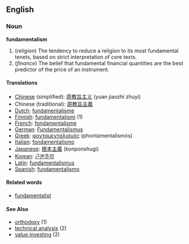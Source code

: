==English==

===Noun===
'''fundamentalism'''

# (''religion'') The tendency to reduce a religion to its most fundamental tenets, based on strict interpretation of core texts.
# (''finance'') The belief that fundamental financial quantities are the best predictor of the price of an instrument.

====Translations====
*[[Chinese]] (simplified): [[原教旨主义]] (yuan jiaozhi zhuyi)
*Chinese (traditional): [[原教旨主義]]
*[[Dutch]]: [[fundamentalisme]]
*[[Finnish]]: [[fundamentalismi]] (1)
*[[French]]: [[fondamentalisme]]
*[[German]]: [[Fundamentalismus]]
*[[Greek]]: [[φονταμενταλισμός]] (phontamentalismós)
*[[Italian]]: [[fondamentalismo]]
*[[Japanese]]: [[根本主義]] (konponshugi)
*[[Korean]]: [[근본주의]]
*[[Latin]]: [[fundamentalismus]]
*[[Spanish]]: [[fundamentalismo]]

====Related words====
*[[fundamentalist]]

====See Also====
* [[orthodoxy]] (1)
* [[technical analysis]] (2)
* [[value investing]] (2)
